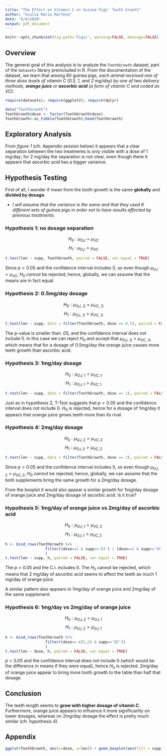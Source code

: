 ```yaml
---
title: "The Effect on Vitamin C on Guinea Pigs' Tooth Growth"
author: "Giulio Mario Martena"
date: "6/4/2020"
output: pdf_document
---
```

\newpage

```r
knitr::opts_chunk$set(fig.path='Figs/', warning=FALSE, message=FALSE)
```

## Overview
The general goal of this analysis is to analyze the `ToothGrowth` dataset, part of the `datasets` library preincluded in R. From the documentation of the dataset, we learn that among 60 guinea pigs, *each animal received one of three dose levels of vitamin C (0.5, 1, and 2 mg/day) by one of two delivery methods, **orange juice** or **ascorbic acid** (a form of vitamin C and coded as VC)*.

```r
require(datasets); require(ggplot2); require(dplyr)
```
```r
data("ToothGrowth")
ToothGrowth$dose <- factor(ToothGrowth$dose)
ToothGrowth<-as_tibble(ToothGrowth);head(ToothGrowth)
```

## Exploratory Analysis

From *figure 1* (cfr. Appendix session below) it appears that a clear separation between the two treatments is only visible with a dose of 1 mg/day; for 2 mg/day the separation is not clear, even though there it appears that ascorbic acid has a bigger variance.

## Hypothesis Testing  

First of all, I wonder if mean from the tooth growth is the same **globally** and **divided by dosage**.

* *I will assume that the variance is the same and that they used 6 different sets of guinea pigs in order not to have results affected by previous treatments.*

### Hypothesis 1: no dosage separation   
$$H_0: \mu_{OJ} = \mu_{VC}$$ $$H_1: \mu_{OJ} > \mu_{VC}$$

```r
t.test(len ~ supp, ToothGrowth, paired = FALSE, var.equal = TRUE)
```
Since $p > 0.05$ and the confidence interval includes 0, so even though $\mu_{OJ}>\mu_{VC}$, $H_0$ *cannot* be rejected; hence, globally, we can assume that the means are in fact equal.

### Hypothesis 2: 0.5mg/day dosage

$$H_0: \mu_{OJ,.5} = \mu_{VC,.5}$$ $$H_1: \mu_{OJ,.5} > \mu_{VC,.5}$$

```r
t.test(len ~ supp, data = filter(ToothGrowth, dose == 0.5), paired = FALSE, var.equal = TRUE)
```
The p-value is smaller than .05, and the confidence interval does not include 0. In this case we can reject $H_0$ and accept that $\mu_{OJ,.5}>\mu_{VC,.5}$, which means that for a dosage of 0.5mg/day the orange juice causes more teeth growth than ascorbic acid.

### Hypothesis 3: 1mg/day dosage

$$H_0: \mu_{OJ,1} = \mu_{VC,1}$$ $$H_1: \mu_{OJ,1} > \mu_{VC,1}$$

```r
t.test(len ~ supp, data = filter(ToothGrowth, dose == 1), paired = FALSE, var.equal = TRUE)
```
Just as in hypothesis 2, T-Test suggests that $p<0.05$ and the confidence interval does not include 0. $H_0$ is rejected, hence for a dosage of 1mg/day it appears that orange juice grows teeth more than its rival.

### Hypothesis 4: 2mg/day dosage

$$H_0: \mu_{OJ,2} = \mu_{VC,2}$$ $$H_1: \mu_{OJ,2} > \mu_{VC,2}$$

```r
t.test(len ~ supp, data = filter(ToothGrowth, dose == 2), paired = FALSE, var.equal = TRUE)
```
Since $p > 0.05$ and the confidence interval includes 0, so even though $\mu_{OJ,2}>\mu_{VC,2}$, $H_0$ *cannot* be rejected; hence, globally, we can assume that the both supplements bring the same growth for a 2mg/day dosage.

From the boxplot it would also appear a similar growth for 1mg/day dosage of orange juice and 2mg/day dosage of ascorbic acid. Is it true?

### Hypothesis 5: 1mg/day of orange juice vs 2mg/day of ascorbic acid

$$H_0: \mu_{OJ,1} = \mu_{VC,2}$$ $$H_1: \mu_{OJ,1} > \mu_{VC,2}$$

```r
h <- bind_rows(ToothGrowth %>%
                  filter((dose==1 & supp=='OJ') | (dose==2 & supp=='VC'))
                  )
t.test(len ~ supp, h, paired = FALSE, var.equal = TRUE)
```
The $p>0.05$ and the C.I. includes 0. The $H_0$ cannot be rejected, which means that 2 mg/day of ascorbic acid seems to affect the teeth as much 1 mg/day of orange juice.

A similar pattern also appears in 1mg/day of orange juice and 2mg/day of the same supplement.

### Hypothesis 6: 1mg/day vs 2mg/day of orange juice

$$H_0: \mu_{OJ,2} = \mu_{OJ,1}$$ $$H_1: \mu_{OJ,2} > \mu_{OJ,1}$$

```r
h <- bind_rows(ToothGrowth %>%
                  filter((dose== c(1,2) & supp=='OJ'))
                  )
t.test(len ~ dose, h, paired = FALSE, var.equal = TRUE)
```
$p < 0.05$ and the confidence interval does not include 0 (which would be the difference in means if they were equal), hence $H_0$ is rejected. 2mg/day of orange juice appear to bring more tooth growth to the table than half that dosage.

## Conclusion
The teeth length seems to **grow with higher dosage of vitamin C**. Furthermore, orange juice appears to influence it more significantly on lower dosages, whereas on 2mg/day dosage the effect is pretty much similar (cfr. hypothesis 4).

## Appendix


```r
ggplot(ToothGrowth, aes(x=dose, y=len)) + geom_boxplot(aes(fill = supp)) + labs(x="Dose[mg/day]",y="Tooth Length")
```
